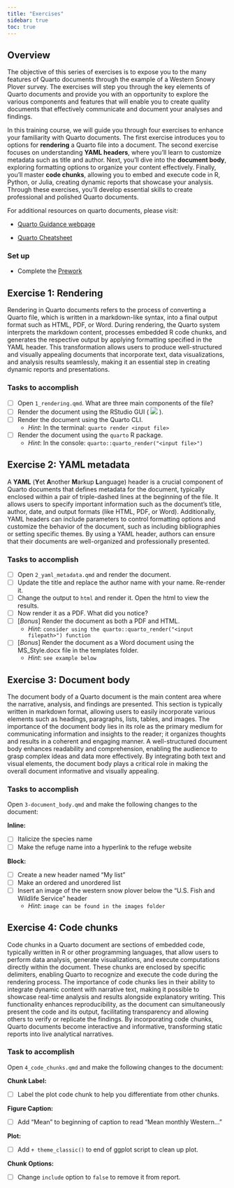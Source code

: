 ```yaml
---
title: "Exercises"
sidebar: true
toc: true
---
```


## Overview

The objective of this series of exercises is to expose you to the many features of Quarto documents through the example of a Western Snowy Plover survey. The exercises will step you through the key elements of Quarto documents and provide you with an opportunity to explore the various components and features that will enable you to create quality documents that effectively communicate and document your analyses and findings.

In this training course, we will guide you through four exercises to enhance your familiarity with Quarto documents. The first exercise introduces you to options for **rendering** a Quarto file into a document. The second exercise focuses on understanding **YAML headers**, where you'll learn to customize metadata such as title and author. Next, you'll dive into the **document body**, exploring formatting options to organize your content effectively. Finally, you'll master **code chunks**, allowing you to embed and execute code in R, Python, or Julia, creating dynamic reports that showcase your analysis. Through these exercises, you'll develop essential skills to create professional and polished Quarto documents.

For additional resources on quarto documents, please visit:

-   [Quarto Guidance webpage](https://quarto.org/docs/guide/)

-   [Quarto Cheatsheet](https://rstudio.github.io/cheatsheets/quarto.pdf)

### Set up 

- Complete the [Prework](../../prework.qmd)


## Exercise 1: Rendering

Rendering in Quarto documents refers to the process of converting a Quarto file, which is written in a markdown-like syntax, into a final output format such as HTML, PDF, or Word. During rendering, the Quarto system interprets the markdown content, processes embedded R code chunks, and generates the respective output by applying formatting specified in the YAML header. This transformation allows users to produce well-structured and visually appealing documents that incorporate text, data visualizations, and analysis results seamlessly, making it an essential step in creating dynamic reports and presentations.

### Tasks to accomplish

- [ ] Open `1_rendering.qmd`. What are three main components of the file?
- [ ] Render the document using the RStudio GUI ( ![](images/render_icon.png) ).
- [ ] Render the document using the Quarto CLI.  
    - *Hint*: In the terminal: `quarto render <input file>`
- [ ] Render the document using the `quarto` R package.
    - *Hint*: In the console: `quarto::quarto_render("<input file>")`


## Exercise 2: YAML metadata

A **YAML** (**Y**et **A**nother **M**arkup **L**anguage) header is a crucial component of Quarto documents that defines metadata for the document, typically enclosed within a pair of triple-dashed lines at the beginning of the file. It allows users to specify important information such as the document's title, author, date, and output formats (like HTML, PDF, or Word). Additionally, YAML headers can include parameters to control formatting options and customize the behavior of the document, such as including bibliographies or setting specific themes. By using a YAML header, authors can ensure that their documents are well-organized and professionally presented.

### Tasks to accomplish

- [ ] Open `2_yaml_metadata.qmd` and render the document.
- [ ] Update the title and replace the author name with your name. Re-render it.
- [ ] Change the output to `html` and render it. Open the html to view the results.
- [ ] Now render it as a PDF. What did you notice?
- [ ] \[*Bonus*\] Render the document as both a PDF and HTML.
    - *Hint*: `consider using the quarto::quarto_render("<input filepath>") function`
- [ ] \[*Bonus*\] Render the document as a Word document using the MS_Style.docx file in the templates folder.
    - *Hint*: `see example below`


## Exercise 3: Document body

The document body of a Quarto document is the main content area where the narrative, analysis, and findings are presented. This section is typically written in markdown format, allowing users to easily incorporate various elements such as headings, paragraphs, lists, tables, and images. The importance of the document body lies in its role as the primary medium for communicating information and insights to the reader; it organizes thoughts and results in a coherent and engaging manner. A well-structured document body enhances readability and comprehension, enabling the audience to grasp complex ideas and data more effectively. By integrating both text and visual elements, the document body plays a critical role in making the overall document informative and visually appealing.

### Tasks to accomplish

Open `3-document_body.qmd` and make the following changes to the document:

**Inline:**

- [ ] Italicize the species name
- [ ] Make the refuge name into a hyperlink to the refuge website

**Block:**

- [ ] Create a new header named "My list"
- [ ] Make an ordered and unordered list
- [ ] Insert an image of the western snow plover below the "U.S. Fish and Wildlife Service" header
    - *Hint*: `image can be found in the images folder`


## Exercise 4: Code chunks

Code chunks in a Quarto document are sections of embedded code, typically written in R or other programming languages, that allow users to perform data analysis, generate visualizations, and execute computations directly within the document. These chunks are enclosed by specific delimiters, enabling Quarto to recognize and execute the code during the rendering process. The importance of code chunks lies in their ability to integrate dynamic content with narrative text, making it possible to showcase real-time analysis and results alongside explanatory writing. This functionality enhances reproducibility, as the document can simultaneously present the code and its output, facilitating transparency and allowing others to verify or replicate the findings. By incorporating code chunks, Quarto documents become interactive and informative, transforming static reports into live analytical narratives.

### Task to accomplish

Open `4_code_chunks.qmd` and make the following changes to the document:

**Chunk Label:**

- [ ] Label the plot code chunk to help you differentiate from other chunks.

**Figure Caption:**

- [ ] Add "Mean" to beginning of caption to read "Mean monthly Western..."

**Plot:**

- [ ] Add `+ theme_classic()` to end of ggplot script to clean up plot.

**Chunk Options:**

- [ ] Change `include` option to `false` to remove it from report.